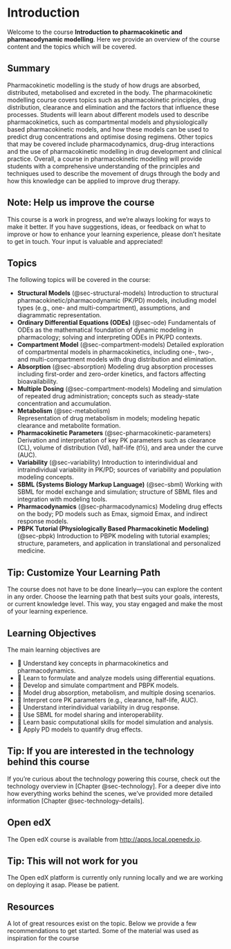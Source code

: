 # Introduction {#sec-course-introduction}

Welcome to the course **Introduction to pharmacokinetic and pharmacodynamic modelling**. Here we provide an overview of the course content and the topics which will be covered.

## Summary {#sec-course-summary}

Pharmacokinetic modelling is the study of how drugs are absorbed, distributed, metabolised and excreted in the body. The pharmacokinetic modelling course covers topics such as pharmacokinetic principles, drug distribution, clearance and elimination and the factors that influence these processes. Students will learn about different models used to describe pharmacokinetics, such as compartmental models and physiologically based pharmacokinetic models, and how these models can be used to predict drug concentrations and optimise dosing regimens. Other topics that may be covered include pharmacodynamics, drug-drug interactions and the use of pharmacokinetic modelling in drug development and clinical practice. Overall, a course in pharmacokinetic modelling will provide students with a comprehensive understanding of the principles and techniques used to describe the movement of drugs through the body and how this knowledge can be applied to improve drug therapy.

::: {.callout-note}
## Note: Help us improve the course

This course is a work in progress, and we’re always looking for ways to make it better. If you have suggestions, ideas, or feedback on what to improve or how to enhance your learning experience, please don’t hesitate to get in touch. Your input is valuable and appreciated!
:::

## Topics

The following topics will be covered in the course:

- **Structural Models** (@sec-structural-models)
  Introduction to structural pharmacokinetic/pharmacodynamic (PK/PD) models, including model types (e.g., one- and multi-compartment), assumptions, and diagrammatic representation.
- **Ordinary Differential Equations (ODEs)** (@sec-ode)
  Fundamentals of ODEs as the mathematical foundation of dynamic modeling in pharmacology; solving and interpreting ODEs in PK/PD contexts.
- **Compartment Model** (@sec-compartment-models)
  Detailed exploration of compartmental models in pharmacokinetics, including one-, two-, and multi-compartment models with drug distribution and elimination.
- **Absorption** (@sec-absorption)
  Modeling drug absorption processes including first-order and zero-order kinetics, and factors affecting bioavailability.
- **Multiple Dosing** (@sec-compartment-models)
  Modeling and simulation of repeated drug administration; concepts such as steady-state concentration and accumulation.
- **Metabolism** (@sec-metabolism)  
  Representation of drug metabolism in models; modeling hepatic clearance and metabolite formation.
- **Pharmacokinetic Parameters** (@sec-pharmacokinetic-parameters)
  Derivation and interpretation of key PK parameters such as clearance (CL), volume of distribution (Vd), half-life (t½), and area under the curve (AUC).
- **Variability** (@sec-variability)
  Introduction to interindividual and intraindividual variability in PK/PD; sources of variability and population modeling concepts.
- **SBML (Systems Biology Markup Language)** (@sec-sbml)
  Working with SBML for model exchange and simulation; structure of SBML files and integration with modeling tools.
- **Pharmacodynamics** (@sec-pharmacodynamics)
  Modeling drug effects on the body; PD models such as Emax, sigmoid Emax, and indirect response models.
- **PBPK Tutorial (Physiologically Based Pharmacokinetic Modeling)**  (@sec-pbpk)
  Introduction to PBPK modeling with tutorial examples; structure, parameters, and application in translational and personalized medicine.

::: {.callout-tip}
## Tip: Customize Your Learning Path

The course does not have to be done linearly—you can explore the content in any order. Choose the learning path that best suits your goals, interests, or current knowledge level. This way, you stay engaged and make the most of your learning experience.
:::


## Learning Objectives

The main learning objectives are

- 🎯 Understand key concepts in pharmacokinetics and pharmacodynamics.  
- 🎯 Learn to formulate and analyze models using differential equations.  
- 🎯 Develop and simulate compartment and PBPK models.  
- 🎯 Model drug absorption, metabolism, and multiple dosing scenarios.  
- 🎯 Interpret core PK parameters (e.g., clearance, half-life, AUC).  
- 🎯 Understand interindividual variability in drug response.  
- 🎯 Use SBML for model sharing and interoperability.  
- 🎯 Learn basic computational skills for model simulation and analysis.  
- 🎯 Apply PD models to quantify drug effects.

::: {.callout-tip}
## Tip: If you are interested in the technology behind this course

If you're curious about the technology powering this course, check out the technology overview in [Chapter @sec-technology]. For a deeper dive into how everything works behind the scenes, we’ve provided more detailed information [Chapter @sec-technology-details].
:::

## Open edX
The Open edX course is available from <http://apps.local.openedx.io>.

::: {.callout-warning}
## Tip: This will not work for you

The Open edX platform is currently only running locally and we are working on deploying it asap.
Please be patient.
:::


## Resources

A lot of great resources exist on the topic. Below we provide a few recommendations to get started. Some of the material was used as inspiration for the course
